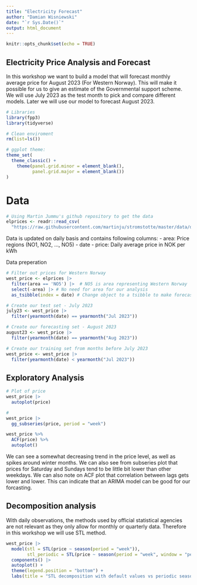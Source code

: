 ```yaml
---
title: "Electricity Forecast"
author: "Damian Wisniewski"
date: "`r Sys.Date()`"
output: html_document
---
```


```r
knitr::opts_chunk$set(echo = TRUE)
```

## Electricity Price Analysis and Forecast

In this workshop we want to build a model that will forecast monthly average price
for August 2023 (For Western Norway). This will make it possible for us to give an estimate of the Governmental support scheme. We will use July 2023 as the test month to pick and compare different models. Later we will use our model to forecast August 2023.  
```r
# Libraries
library(fpp3)
library(tidyverse)

# Clean enviroment
rm(list=ls())

# ggplot theme:
theme_set(
  theme_classic() + 
    theme(panel.grid.minor = element_blank(),
          panel.grid.major = element_blank())
)
```

# Data
```r
# Using Martin Jummu's github repository to get the data
elprices <- readr::read_csv(
  "https://raw.githubusercontent.com/martinju/stromstotte/master/data/database_nordpool_daily.csv")
```
Data is updated on daily basis and contains following columns: 
  - area: Price regions (NO1, NO2, ..., NO5)
  - date
  - price: Daily average price in NOK per kWh

Data preperation
```r
# Filter out prices for Western Norway
west_price <- elprices |> 
  filter(area == 'NO5') |>  # NO5 is area representing Western Norway
  select(-area) |> # No need for area for our analysis
  as_tsibble(index = date) # Change object to a tsibble to make forecasting possible

# Create our test set - July 2023
july23 <- west_price |> 
  filter(yearmonth(date) == yearmonth("Jul 2023"))

# Create our forecasting set - August 2023
august23 <- west_price |> 
  filter(yearmonth(date) == yearmonth("Aug 2023"))

# Create our training set from months before July 2023
west_price <- west_price |> 
  filter(yearmonth(date) < yearmonth("Jul 2023"))
```


## Exploratory Analysis
```r
# Plot of price
west_price |> 
  autoplot(price)
```
```r
# 
west_price |> 
  gg_subseries(price, period = "week")
```
```r
west_price %>%  
  ACF(price) %>%
  autoplot()
```
We can see a somewhat decreasing trend in the price level, as well as spikes around winter months. We can also see from subseries plot that prices for Saturday and Sundays tend to be little bit lower than other weekdays. We can also note on ACF plot that correlation between lags gets lower and lower. This can indicate that an ARIMA model can be good for our forcasting. 

## Decomposition analysis

With daily observations, the methods used by official statistical agencies are not relevant as they only allow for monthly or quarterly data. Therefore in this workshop we will use STL method.
```r
west_price |> 
  model(stl = STL(price ~ season(period = "week")),
        stl_periodic = STL(price ~ season(period = "week", window = "periodic"))) |>  
  components() |> 
  autoplot() +
  theme(legend.position = "bottom") +
  labs(title = "STL decomposition with default values vs periodic season")
```
```r

```
```r

```
```r

```
```r

```
```r

```
```r

```
```r

```
```r

```
```r

```

